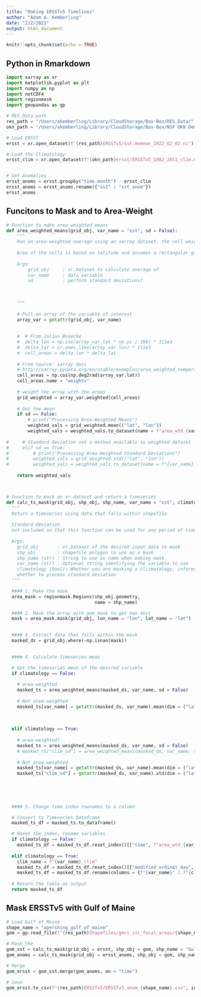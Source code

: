 ```yaml
---
title: "Making ERSSTv5 Timelines"
author: "Adam A. Kemberling"
date: "2/2/2022"
output: html_document
---
```


```r
knitr::opts_chunk$set(echo = TRUE)
```

## Python in Rmarkdown

```python
import xarray as xr
import matplotlib.pyplot as plt
import numpy as np
import netCDF4
import regionmask
import geopandas as gp

# RES_Data path
res_path = "/Users/akemberling/Library/CloudStorage/Box-Box/RES_Data/"
okn_path = "/Users/akemberling/Library/CloudStorage/Box-Box/NSF OKN Demo Data/"

# Load ERSST
ersst = xr.open_dataset(f"{res_path}ERSSTv5/sst.mnmean_2022_02_02.nc")

# Load the Climatology
ersst_clim = xr.open_dataset(f"{okn_path}ersst/ERSSTv5_1982_2011_clim.nc")


# Get Anomalies
ersst_anoms = ersst.groupby("time.month") - ersst_clim
ersst_anoms = ersst_anoms.rename({"sst" : "sst_anom"})
ersst_anoms

```

## Funcitons to Mask and to Area-Weight

```python

# Function to make area-weighted means
def area_weighted_means(grid_obj, var_name = "sst", sd = False):
    """
    Run an area-weighted average using an xarray dataset, the cell weights, and the variable of interest.
    
    Area of the cells is based on latitude and assumes a rectangular grid in lat/lon converting to km
    
    Args:
        grid_obj     : xr.Dataset to calculate average of
        var_name     : data variable
        sd           : perform standard deviations?
    
    
    
    """
    
    # Pull an array of the variable of interest
    array_var = getattr(grid_obj, var_name)
    
    
    #  # From Julius Busecke
    #  delta_lon = np.cos(array_var.lat * np.pi / 180) * 111e3
    #  delta_lat = xr.ones_like(array_var.lon) * 111e3
    #  cell_areas = delta_lon * delta_lat
    
    # From Source: xarray docs
    # http://xarray.pydata.org/en/stable/examples/area_weighted_temperature.html
    cell_areas = np.cos(np.deg2rad(array_var.lat))
    cell_areas.name = "weights"
    
    # weight the array with the areas
    grid_weighted = array_var.weighted(cell_areas)
    
    # Get the mean
    if sd == False:
        # print("Processing Area-Weighted Means")
        weighted_vals = grid_weighted.mean(("lat", "lon"))
        weighted_vals = weighted_vals.to_dataset(name = f"area_wtd_{var_name}")
    
#     # Standard deviation not a method available to weighted dataset
#     elif sd == True:
#         # print("Processing Area-Weighted Standard Deviations")
#         weighted_vals = grid_weighted.std(("lat", "lon"))
#         weighted_vals = weighted_vals.to_dataset(name = f"{var_name}_sd")
    
    return weighted_vals



# Function to mask an xr.dataset and return a timeseries
def calc_ts_mask(grid_obj, shp_obj, shp_name, var_name = "sst", climatology = False):
  """
  Return a timeseries using data that falls within shapefile. 
  
  Standard deviation
  not included so that this function can be used for any period of time.
  
  Args:
    grid_obj       : xr.Dataset of the desired input data to mask
    shp_obj        : shapefile polygon to use as a mask
    shp_name (str) : String to use as name when making mask
    var_name (str) : Optional string identifying the variable to use
    climatology (bool): Whether you are masking a cliimatology, informs naming conventions and
    whether to process standard deviation
  """

  #### 1. Make the mask
  area_mask = regionmask.Regions(shp_obj.geometry,
                                 name = shp_name)

  #### 2. Mask the array with gom_mask to get nan test
  mask = area_mask.mask(grid_obj, lon_name = "lon", lat_name = "lat")

  
  #### 3. Extract data that falls within the mask
  masked_ds = grid_obj.where(~np.isnan(mask))

  
  #### 4. Calculate timeseries mean

  # Get the timeseries mean of the desired variable
  if climatology == False:
        
    # area-weighted
    masked_ts = area_weighted_means(masked_ds, var_name, sd = False)
    
    # Not area-weighted
    masked_ts[var_name] = getattr(masked_ds, var_name).mean(dim = ("lat", "lon"))
    
   
    
  elif climatology == True:
    
    # area-weighted?
    masked_ts = area_weighted_means(masked_ds, var_name, sd = False)
    # masked_ts["clim_sd"] = area_weighted_means(masked_ds, var_name, sd = True)
    
    # Not area-weighted
    masked_ts[var_name] = getattr(masked_ds, var_name).mean(dim = ("lat", "lon"))
    masked_ts["clim_sd"] = getattr(masked_ds, var_name).std(dim = ("lat", "lon"))
    
    
    

  
  #### 5. Change time index rownames to a column 

  # Convert to Timeseries Dataframe
  masked_ts_df = masked_ts.to_dataframe()

  # Reset the index, rename variables
  if climatology == False:
    masked_ts_df = masked_ts_df.reset_index()[["time", f"area_wtd_{var_name}", var_name]]
    
  elif climatology == True:
    clim_name = f"{var_name}_clim"
    masked_ts_df = masked_ts_df.reset_index()[["modified_ordinal_day", f"area_wtd_{var_name}", var_name, "clim_sd"]]
    masked_ts_df = masked_ts_df.rename(columns = {f"{var_name}" : f"{clim_name}", f"area_wtd_{var_name}" : "area_wtd_clim"})
  
  # Return the table as output
  return masked_ts_df

```


## Mask ERSSTv5 with Gulf of Maine

```python
# Load Gulf of Maine
shape_name = "apershing_gulf_of_maine"
gom = gp.read_file(f"{res_path}Shapefiles/gmri_sst_focal_areas/{shape_name}.geojson")

# Mask the
gom_sst = calc_ts_mask(grid_obj = ersst, shp_obj = gom, shp_name = "Gulf of Maine", var_name = "sst")
gom_anoms = calc_ts_mask(grid_obj = ersst_anoms, shp_obj = gom, shp_name = "Gulf of Maine", var_name = "sst_anom")

# Merge
gom_ersst = gom_sst.merge(gom_anoms, on = "time")

# Save
gom_ersst.to_csv(f"{res_path}ERSSTv5/ERSSTv5_anom_{shape_name}.csv", index = False)

```


